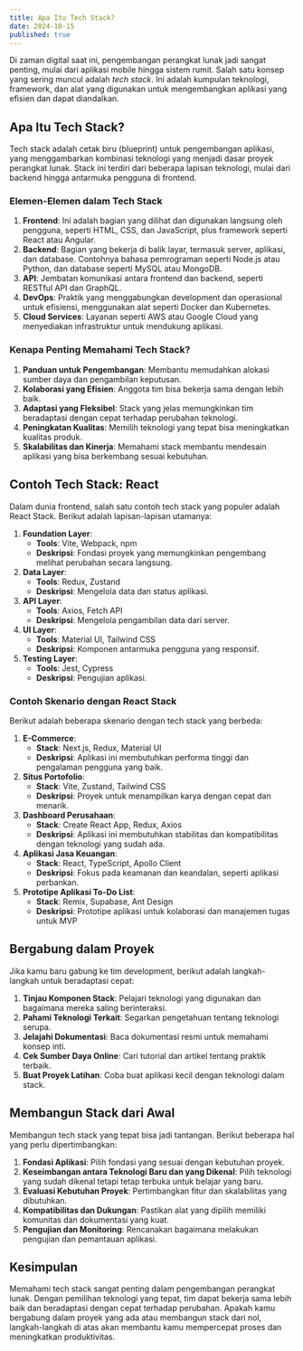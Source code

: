 ```yaml
---
title: Apa Itu Tech Stack?
date: 2024-10-15
published: true
---
```


Di zaman digital saat ini, pengembangan perangkat lunak jadi sangat penting, mulai dari aplikasi mobile hingga sistem rumit. Salah satu konsep yang sering muncul adalah *tech stack*. Ini adalah kumpulan teknologi, framework, dan alat yang digunakan untuk mengembangkan aplikasi yang efisien dan dapat diandalkan.

## Apa Itu Tech Stack?

Tech stack adalah cetak biru (blueprint) untuk pengembangan aplikasi, yang menggambarkan kombinasi teknologi yang menjadi dasar proyek perangkat lunak. Stack ini terdiri dari beberapa lapisan teknologi, mulai dari backend hingga antarmuka pengguna di frontend.

### Elemen-Elemen dalam Tech Stack

1. **Frontend**: Ini adalah bagian yang dilihat dan digunakan langsung oleh pengguna, seperti HTML, CSS, dan JavaScript, plus framework seperti React atau Angular.
2. **Backend**: Bagian yang bekerja di balik layar, termasuk server, aplikasi, dan database. Contohnya bahasa pemrograman seperti Node.js atau Python, dan database seperti MySQL atau MongoDB.
3. **API**: Jembatan komunikasi antara frontend dan backend, seperti RESTful API dan GraphQL.
4. **DevOps**: Praktik yang menggabungkan development dan operasional untuk efisiensi, menggunakan alat seperti Docker dan Kubernetes.
5. **Cloud Services**: Layanan seperti AWS atau Google Cloud yang menyediakan infrastruktur untuk mendukung aplikasi.

### Kenapa Penting Memahami Tech Stack?

1. **Panduan untuk Pengembangan**: Membantu memudahkan alokasi sumber daya dan pengambilan keputusan.
2. **Kolaborasi yang Efisien**: Anggota tim bisa bekerja sama dengan lebih baik.
3. **Adaptasi yang Fleksibel**: Stack yang jelas memungkinkan tim beradaptasi dengan cepat terhadap perubahan teknologi.
4. **Peningkatan Kualitas**: Memilih teknologi yang tepat bisa meningkatkan kualitas produk.
5. **Skalabilitas dan Kinerja**: Memahami stack membantu mendesain aplikasi yang bisa berkembang sesuai kebutuhan.

## Contoh Tech Stack: React

Dalam dunia frontend, salah satu contoh tech stack yang populer adalah React Stack. Berikut adalah lapisan-lapisan utamanya:

1. **Foundation Layer**:
    - **Tools**: Vite, Webpack, npm
    - **Deskripsi**: Fondasi proyek yang memungkinkan pengembang melihat perubahan secara langsung.
2. **Data Layer**:
    - **Tools**: Redux, Zustand
    - **Deskripsi**: Mengelola data dan status aplikasi.
3. **API Layer**:
    - **Tools**: Axios, Fetch API
    - **Deskripsi**: Mengelola pengambilan data dari server.
4. **UI Layer**:
    - **Tools**: Material UI, Tailwind CSS
    - **Deskripsi**: Komponen antarmuka pengguna yang responsif.
5. **Testing Layer**:
    - **Tools**: Jest, Cypress
    - **Deskripsi**: Pengujian aplikasi.

### Contoh Skenario dengan React Stack

Berikut adalah beberapa skenario dengan tech stack yang berbeda:

1. **E-Commerce**:
    - **Stack**: Next.js, Redux, Material UI
    - **Deskripsi**: Aplikasi ini membutuhkan performa tinggi dan pengalaman pengguna yang baik.
2. **Situs Portofolio**:
    - **Stack**: Vite, Zustand, Tailwind CSS
    - **Deskripsi**: Proyek untuk menampilkan karya dengan cepat dan menarik.
3. **Dashboard Perusahaan**:
    - **Stack**: Create React App, Redux, Axios
    - **Deskripsi**: Aplikasi ini membutuhkan stabilitas dan kompatibilitas dengan teknologi yang sudah ada.
4. **Aplikasi Jasa Keuangan**:
    - **Stack**: React, TypeScript, Apollo Client
    - **Deskripsi**: Fokus pada keamanan dan keandalan, seperti aplikasi perbankan.
5. **Prototipe Aplikasi To-Do List**:
    - **Stack**: Remix, Supabase, Ant Design
    - **Deskripsi**: Prototipe aplikasi untuk kolaborasi dan manajemen tugas untuk MVP

## Bergabung dalam Proyek

Jika kamu baru gabung ke tim development, berikut adalah langkah-langkah untuk beradaptasi cepat:

1. **Tinjau Komponen Stack**: Pelajari teknologi yang digunakan dan bagaimana mereka saling berinteraksi.
2. **Pahami Teknologi Terkait**: Segarkan pengetahuan tentang teknologi serupa.
3. **Jelajahi Dokumentasi**: Baca dokumentasi resmi untuk memahami konsep inti.
4. **Cek Sumber Daya Online**: Cari tutorial dan artikel tentang praktik terbaik.
5. **Buat Proyek Latihan**: Coba buat aplikasi kecil dengan teknologi dalam stack.

## Membangun Stack dari Awal

Membangun tech stack yang tepat bisa jadi tantangan. Berikut beberapa hal yang perlu dipertimbangkan:

1. **Fondasi Aplikasi**: Pilih fondasi yang sesuai dengan kebutuhan proyek.
2. **Keseimbangan antara Teknologi Baru dan yang Dikenal**: Pilih teknologi yang sudah dikenal tetapi tetap terbuka untuk belajar yang baru.
3. **Evaluasi Kebutuhan Proyek**: Pertimbangkan fitur dan skalabilitas yang dibutuhkan.
4. **Kompatibilitas dan Dukungan**: Pastikan alat yang dipilih memiliki komunitas dan dokumentasi yang kuat.
5. **Pengujian dan Monitoring**: Rencanakan bagaimana melakukan pengujian dan pemantauan aplikasi.

## Kesimpulan

Memahami tech stack sangat penting dalam pengembangan perangkat lunak. Dengan pemilihan teknologi yang tepat, tim dapat bekerja sama lebih baik dan beradaptasi dengan cepat terhadap perubahan. Apakah kamu bergabung dalam proyek yang ada atau membangun stack dari nol, langkah-langkah di atas akan membantu kamu mempercepat proses dan meningkatkan produktivitas.